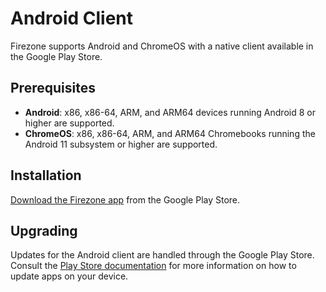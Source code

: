 # Android Client

Firezone supports Android and ChromeOS with a native client available in the
Google Play Store.

## Prerequisites

- **Android**: x86, x86-64, ARM, and ARM64 devices running Android 8 or higher
  are supported.
- **ChromeOS**: x86, x86-64, ARM, and ARM64 Chromebooks running the Android 11
  subsystem or higher are supported.

## Installation

[Download the Firezone app](https://play.google.com/store/apps/details?id=dev.firezone.android)
from the Google Play Store.

## Upgrading

Updates for the Android client are handled through the Google Play Store.
Consult the
[Play Store documentation](https://support.google.com/googleplay/answer/113412?hl=en)
for more information on how to update apps on your device.
